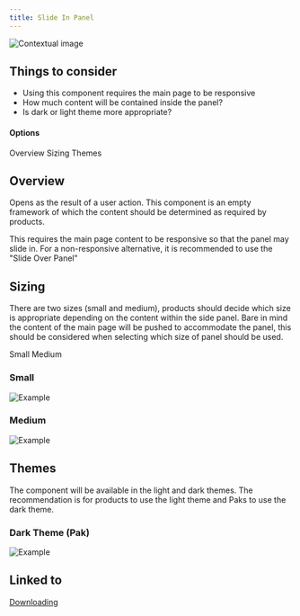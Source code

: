 ```yaml
---
title: Slide In Panel
---
```


<Row>
  <Column colLg={8}>

![Contextual image](images/0.png)

  </Column>
</Row>

## Things to consider
- Using this component requires the main page to be responsive
- How much content will be contained inside the panel?
- Is dark or light theme more appropriate?

#### Options

<AnchorLinks>
  <AnchorLink>Overview</AnchorLink>
  <AnchorLink>Sizing</AnchorLink>
  <AnchorLink>Themes</AnchorLink>
</AnchorLinks>

## Overview

Opens as the result of a user action. This component is an empty framework of
which the content should be determined as required by products.

<InlineNotification>

  This requires the main page content to be responsive so that the panel may slide in. For a non-responsive alternative, it is
  recommended to use the "Slide Over Panel"

</InlineNotification>

## Sizing

There are two sizes (small and medium), products should decide which size is appropriate depending on the content within the
side panel.
Bare in mind the content of the main page will be pushed to accommodate the panel, this should be considered when selecting
which size of panel should be used.

<AnchorLinks>
  <AnchorLink>Small</AnchorLink>
  <AnchorLink>Medium</AnchorLink>
</AnchorLinks>

### Small

<Row>
  <Column colLg={8}>

![Example](images/1.png)

  </Column>
</Row>

### Medium

<Row>
  <Column colLg={8}>

![Example](images/2.png)

  </Column>
</Row>

## Themes

The component will be available in the light and dark themes.
The recommendation is for products to use the light theme and Paks to use the
dark theme.

### Dark Theme (Pak)

<Row>
  <Column colLg={8}>

![Example](images/3.png)

  </Column>
</Row>

## Linked to

[Downloading](../../common-patterns/downloading)
